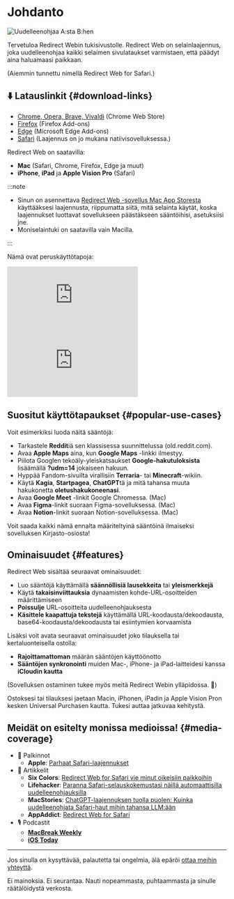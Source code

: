 
# Johdanto

<div style={{display: "flex", flexDirection: "column", alignItems: "flex-start", marginBottom: "25px"}}>
  <img src={useBaseUrl("img/redirect-a-to-b.png")} style={{display: "block", minWidth: "360px", maxWidth: "500px", width: "100%", height: "auto", marginBottom: "25px"}} alt="Uudelleenohjaa A:sta B:hen" />
  <ExtensionStoreLinks />
</div>

Tervetuloa Redirect Webin tukisivustolle. Redirect Web on selainlaajennus, joka uudelleenohjaa kaikki selaimen sivulataukset varmistaen, että päädyt aina haluamaasi paikkaan.

(Aiemmin tunnettu nimellä Redirect Web for Safari.)

## ⬇️ Latauslinkit {#download-links}

- [Chrome, Opera, Brave, Vivaldi](https://chromewebstore.google.com/detail/ffglckbhfbfmdkefdmjbhpnffkcmlhdh) (Chrome Web Store)
- [Firefox](https://addons.mozilla.org/firefox/addon/redirect-web/) (Firefox Add-ons)
- [Edge](https://microsoftedge.microsoft.com/addons/detail/hmfkakfdccgdpgemaicfgngnmflefpga) (Microsoft Edge Add-ons)
- [Safari](https://apps.apple.com/app/id1571283503) (Laajennus on jo mukana natiivisovelluksessa.)

Redirect Web on saatavilla:

- **Mac** (Safari, Chrome, Firefox, Edge ja muut)
- **iPhone**, **iPad** ja **Apple Vision Pro** (Safari)

:::note

- Sinun on asennettava [Redirect Web -sovellus Mac App Storesta](https://apps.apple.com/app/id1571283503) käyttääksesi laajennusta, riippumatta siitä, mitä selainta käytät, koska laajennukset luottavat sovellukseen päästäkseen sääntöihisi, asetuksiisi jne.
- Moniselaintuki on saatavilla vain Macilla.

:::

Nämä ovat peruskäyttötapoja:

<iframe style={{width:"100%", aspectRatio:"9/16", height:"auto", maxHeight:"60vh", maxWidth:"35vh"}} src="https://www.youtube.com/embed/NaQ5X-v-qJU" title="iOS Demo Video (YouTube)" frameborder="0" allow="accelerometer; autoplay; clipboard-write; encrypted-media; gyroscope; picture-in-picture; web-share" allowfullscreen></iframe>

<iframe style={{width:"100%", aspectRatio:"17/9", height:"auto", maxHeight:"100vh"}} src="https://www.youtube.com/embed/5eU89Gu73SQ" title="macOS Demo Video (YouTube)" frameborder="0" allow="accelerometer; autoplay; clipboard-write; encrypted-media; gyroscope; picture-in-picture; web-share" allowfullscreen></iframe>

## Suositut käyttötapaukset {#popular-use-cases}

Voit esimerkiksi luoda näitä sääntöjä:

- Tarkastele **Reddit**iä sen klassisessa suunnittelussa (old.reddit.com).
- Avaa **Apple Maps** aina, kun **Google Maps** -linkki ilmestyy.
- Piilota Googlen tekoäly-yleiskatsaukset **Google-hakutuloksista** lisäämällä **?udm=14** jokaiseen hakuun.
- Hyppää Fandom-sivuilta virallisiin **Terraria**- tai **Minecraft**-wikiin.
- Käytä **Kagia**, **Startpagea**, **ChatGPT**tä ja mitä tahansa muuta hakukonetta **oletushakukoneenasi**.
- Avaa **Google Meet** -linkit Google Chromessa. (Mac)
- Avaa **Figma**-linkit suoraan Figma-sovelluksessa. (Mac)
- Avaa **Notion**-linkit suoraan Notion-sovelluksessa. (Mac)

Voit saada kaikki nämä ennalta määriteltyinä sääntöinä ilmaiseksi sovelluksen Kirjasto-osiosta!

## Ominaisuudet {#features}

Redirect Web sisältää seuraavat ominaisuudet:

- Luo sääntöjä käyttämällä **säännöllisiä lausekkeita** tai **yleismerkkejä**
- Käytä **takaisinviittauksia** dynaamisten kohde-URL-osoitteiden määrittämiseen
- **Poissulje** URL-osoitteita uudelleenohjauksesta
- **Käsittele kaapattuja tekstejä** käyttämällä URL-koodausta/dekoodausta, base64-koodausta/dekoodausta tai esiintymien korvaamista

Lisäksi voit avata seuraavat ominaisuudet joko tilauksella tai kertaluonteisella ostolla:

- **Rajoittamattoman** määrän sääntöjen käyttöönotto
- **Sääntöjen synkronointi** muiden Mac-, iPhone- ja iPad-laitteidesi kanssa **iCloudin kautta**

(Sovelluksen ostaminen tukee myös meitä Redirect Webin ylläpidossa. 🙏)

Ostoksesi tai tilauksesi jaetaan Macin, iPhonen, iPadin ja Apple Vision Pron kesken Universal Purchasen kautta. Tukesi auttaa jatkuvaa kehitystä.


## Meidät on esitelty monissa medioissa! {#media-coverage}

* 🏅 Palkinnot
    * **Apple**: [Parhaat Safari-laajennukset](https://apps.apple.com/us/story/id1377753262)
* 📰 Artikkelit
    * **Six Colors**: [Redirect Web for Safari vie minut oikeisiin paikkoihin](https://sixcolors.com/post/2022/11/redirect-web-for-safari-takes-me-to-the-right-places/)
    * **Lifehacker**: [Paranna Safari-selauskokemustasi näillä automaattisilla uudelleenohjauksilla](https://lifehacker.com/improve-your-safari-browsing-experience-with-these-auto-1849812013)
    * **MacStories**: [ChatGPT-laajennuksen tuolla puolen: Kuinka uudelleenohjata Safari-haut mihin tahansa LLM:ään](https://www.macstories.net/tutorials/beyond-chatgpts-extension-how-to-redirect-safari-searches-to-any-llm/)
    * **AppAddict**: [Redirect Web for Safari](https://appaddict.app/post/redirect-web-for-safari)
* 🎙️ Podcastit
    * [**MacBreak Weekly**](https://youtu.be/I251K3L2s88?t=7427)
    * [**iOS Today**](https://youtu.be/cWkwH84b6M4?t=636)

---

Jos sinulla on kysyttävää, palautetta tai ongelmia, älä epäröi [ottaa meihin yhteyttä](/contact-us).

Ei mainoksia. Ei seurantaa. Nauti nopeammasta, puhtaammasta ja sinulle räätälöidystä verkosta.
